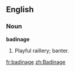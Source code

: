 ==English==

===Noun===

'''badinage'''

#Playful raillery; banter.

[[fr:badinage]]
[[zh:Badinage]]